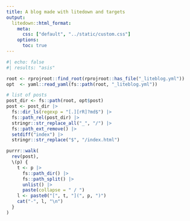```yaml
---
title: A blog made with litedown and targets
output:
  litedown::html_format:
    meta:
      css: ["default", "../static/custom.css"]
    options:
      toc: true
---
```


```r
#| echo: false
#| results: "asis"

root <- rprojroot::find_root(rprojroot::has_file("_liteblog.yml"))
opt  <- yaml::read_yaml(fs::path(root, "_liteblog.yml"))

# list of posts
post_dir <- fs::path(root, opt$post)
post <- post_dir |>
  fs::dir_ls(regexp = "[.][rR]?md$") |> 
  fs::path_rel(post_dir) |> 
  stringr::str_replace_all("_", "/") |> 
  fs::path_ext_remove() |> 
  setdiff("index") |> 
  stringr::str_replace("$", "/index.html") 

purrr::walk(
  rev(post), 
  \(p) {
    t <- p |> 
      fs::path_dir() |> 
      fs::path_split() |> 
      unlist() |> 
      paste(collapse = " / ")
    l <- paste0("[", t, "](", p, ")")
    cat("-", l, "\n")
  }
)
```

